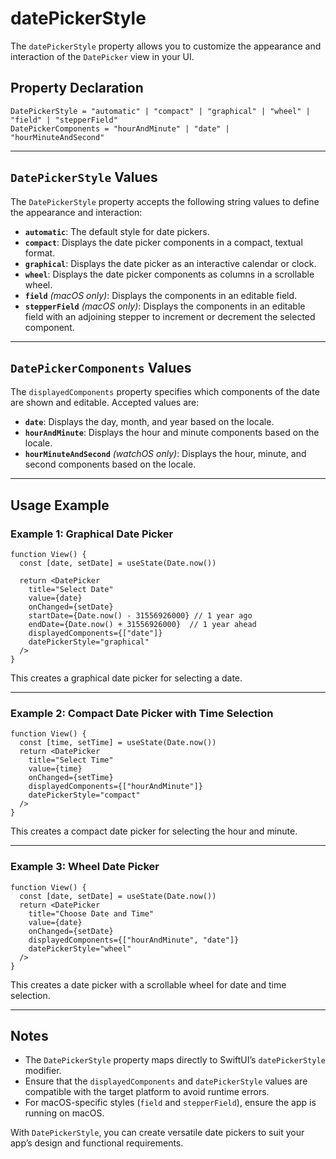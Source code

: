 # datePickerStyle 


The `datePickerStyle` property allows you to customize the appearance and interaction of the `DatePicker` view in your UI.

## Property Declaration

```tsx
DatePickerStyle = "automatic" | "compact" | "graphical" | "wheel" | "field" | "stepperField"
DatePickerComponents = "hourAndMinute" | "date" | "hourMinuteAndSecond"
```

---

## `DatePickerStyle` Values

The `DatePickerStyle` property accepts the following string values to define the appearance and interaction:

- **`automatic`**: The default style for date pickers.
- **`compact`**: Displays the date picker components in a compact, textual format.
- **`graphical`**: Displays the date picker as an interactive calendar or clock.
- **`wheel`**: Displays the date picker components as columns in a scrollable wheel.
- **`field`** *(macOS only)*: Displays the components in an editable field.
- **`stepperField`** *(macOS only)*: Displays the components in an editable field with an adjoining stepper to increment or decrement the selected component.

---

## `DatePickerComponents` Values

The `displayedComponents` property specifies which components of the date are shown and editable. Accepted values are:

- **`date`**: Displays the day, month, and year based on the locale.
- **`hourAndMinute`**: Displays the hour and minute components based on the locale.
- **`hourMinuteAndSecond`** *(watchOS only)*: Displays the hour, minute, and second components based on the locale.

---

## Usage Example

### Example 1: Graphical Date Picker

```tsx
function View() {
  const [date, setDate] = useState(Date.now())

  return <DatePicker
    title="Select Date"
    value={date}
    onChanged={setDate}
    startDate={Date.now() - 31556926000} // 1 year ago
    endDate={Date.now() + 31556926000}  // 1 year ahead
    displayedComponents={["date"]}
    datePickerStyle="graphical"
  />
}
```

This creates a graphical date picker for selecting a date.

---

### Example 2: Compact Date Picker with Time Selection

```tsx
function View() {
  const [time, setTime] = useState(Date.now())
  return <DatePicker
    title="Select Time"
    value={time}
    onChanged={setTime}
    displayedComponents={["hourAndMinute"]}
    datePickerStyle="compact"
  />
}
```

This creates a compact date picker for selecting the hour and minute.

---

### Example 3: Wheel Date Picker

```tsx
function View() {
  const [date, setDate] = useState(Date.now())
  return <DatePicker
    title="Choose Date and Time"
    value={date}
    onChanged={setDate}
    displayedComponents={["hourAndMinute", "date"]}
    datePickerStyle="wheel"
  />
}
```

This creates a date picker with a scrollable wheel for date and time selection.

---

## Notes

- The `DatePickerStyle` property maps directly to SwiftUI’s `datePickerStyle` modifier.
- Ensure that the `displayedComponents` and `datePickerStyle` values are compatible with the target platform to avoid runtime errors.
- For macOS-specific styles (`field` and `stepperField`), ensure the app is running on macOS.

With `DatePickerStyle`, you can create versatile date pickers to suit your app’s design and functional requirements.

